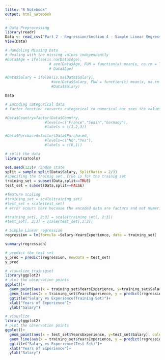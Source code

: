 ---
title: "R Notebook"
output: html_notebook
---
```{r}
# Data Preprocessing
library(readr)
Data <- read_csv("Part 2 - Regression/Section 4 - Simple Linear Regression/Salary_Data.csv")
View(Data)
```


```{r}
# Handeling Missing Data
# dealing with the missing values independently
#Data$Age = ifelse(is.na(Data$Age),
                    # ave(Data$Age, FUN = function(x) mean(x, na.rm = TRUE)),
                    # Data$Age)
```


```{r}
#Data$Salary = ifelse(is.na(Data$Salary),
                     #ave(Data$Salary, FUN = function(x) mean(x, na.rm = TRUE)),
                     #Data$Salary)

```

```{r}
Data
```
```{r}
# Encoding categorical data
# factor function converts categorical to numerical but sees the values as factors

#Data$Country=factor(Data$Country,
                  #levels=c("France","Spain","Germany"),
                  #labels = c(1,2,3))

```

```{r}
#Data$Purchased=factor(Data$Purchased,
                  #levels=c("No","Yes"),
                  #labels = c(0,1))
```

```{r}
# split the data
library(caTools)
```
```{r}
set.seed(123)# random state
split = sample.split(Data$Salary, SplitRatio = 2/3)
#specifing the trainig set. True is for the trainig set
training_set = subset(Data,split==TRUE)
test_set = subset(Data,split==FALSE)
```

```{r}
#feature scaling
#training_set = scale(training_set)
#test_set = scale(test_set)
# error ocours here because the encoded data are factors and not numeric, so we have to exclude them from the scaling.

#training_set[, 2:3] = scale(training_set[, 2:3])
#test_set[, 2:3] = scale(test_set[,2:3])
```

```{r}
# Simple Linear regression
regression = lm(formula =Salary~YearsExperience, data = training_set)

summary(regression)
```

```{r}
# predict the test set
y_pred = predict(regression, newdata = test_set)
y_pred
```
```{r}
# visualize trainigset
library(ggplot2)
# plot the observation points
ggplot()+
  geom_point(aes(x = training_set$YearsExperience, y=training_set$Salary), colour= "red")+
  geom_line(aes(x = training_set$YearsExperience, y = predict(regression, newdata = training_set)), colour = "blue")+
  ggtitle("Salary vs Experience(Training Set)")+
  xlab("Years of Experience")+
  ylab("Salary")
```
```{r}
# visualize
library(ggplot2)
# plot the observation points
ggplot()+
  geom_point(aes(x = test_set$YearsExperience, y=test_set$Salary), colour= "red")+
  geom_line(aes(x = training_set$YearsExperience, y = predict(regression, newdata = training_set)), colour = "blue")+
  ggtitle("Salary vs Experience(Test Set)")+
  xlab("Years of Experience")+
  ylab("Salary")
```























